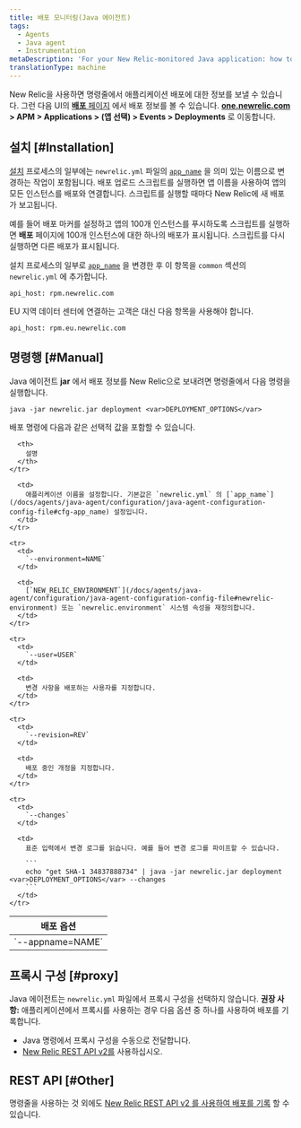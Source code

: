 ```yaml
---
title: 배포 모니터링(Java 에이전트)
tags:
  - Agents
  - Java agent
  - Instrumentation
metaDescription: 'For your New Relic-monitored Java application: how to track and monitor deployment data.'
translationType: machine
---
```


New Relic을 사용하면 명령줄에서 애플리케이션 배포에 대한 정보를 보낼 수 있습니다. 그런 다음 UI의 [**배포** 페이지](/docs/apm/applications-menu/events/deployments-page) 에서 배포 정보를 볼 수 있습니다. **[one.newrelic.com](https://one.newrelic.com/all-capabilities) > APM > Applications > (앱 선택) > Events > Deployments** 로 이동합니다.

## 설치 [#Installation]

[설치](/docs/agents/java-agent/installation/java-agent-manual-installation) 프로세스의 일부에는 `newrelic.yml` 파일의 [`app_name`](/docs/agents/java-agent/configuration/java-agent-configuration-config-file#cfg-app_name) 을 의미 있는 이름으로 변경하는 작업이 포함됩니다. 배포 업로드 스크립트를 실행하면 앱 이름을 사용하여 앱의 모든 인스턴스를 배포와 연결합니다. 스크립트를 실행할 때마다 New Relic에 새 배포가 보고됩니다.

예를 들어 배포 마커를 설정하고 앱의 100개 인스턴스를 푸시하도록 스크립트를 실행하면 **배포** 페이지에 100개 인스턴스에 대한 하나의 배포가 표시됩니다. 스크립트를 다시 실행하면 다른 배포가 표시됩니다.

설치 프로세스의 일부로 [`app_name`](/docs/agents/java-agent/configuration/java-agent-configuration-config-file#cfg-app_name) 을 변경한 후 이 항목을 `common` 섹션의 `newrelic.yml` 에 추가합니다.

```
api_host: rpm.newrelic.com
```

EU 지역 데이터 센터에 연결하는 고객은 대신 다음 항목을 사용해야 합니다.

```
api_host: rpm.eu.newrelic.com
```

## 명령행 [#Manual]

Java 에이전트 **jar** 에서 배포 정보를 New Relic으로 보내려면 명령줄에서 다음 명령을 실행합니다.

```
java -jar newrelic.jar deployment <var>DEPLOYMENT_OPTIONS</var>
```

배포 명령에 다음과 같은 선택적 값을 포함할 수 있습니다.

<table>
  <thead>
    <tr>
      <th style={{ width: "225px" }}>
        배포 옵션
      </th>

      <th>
        설명
      </th>
    </tr>
  </thead>

  <tbody>
    <tr>
      <td>
        `--appname=NAME`
      </td>

      <td>
        애플리케이션 이름을 설정합니다. 기본값은 `newrelic.yml` 의 [`app_name`](/docs/agents/java-agent/configuration/java-agent-configuration-config-file#cfg-app_name) 설정입니다.
      </td>
    </tr>

    <tr>
      <td>
        `--environment=NAME`
      </td>

      <td>
        [`NEW_RELIC_ENVIRONMENT`](/docs/agents/java-agent/configuration/java-agent-configuration-config-file#newrelic-environment) 또는 `newrelic.environment` 시스템 속성을 재정의합니다.
      </td>
    </tr>

    <tr>
      <td>
        `--user=USER`
      </td>

      <td>
        변경 사항을 배포하는 사용자를 지정합니다.
      </td>
    </tr>

    <tr>
      <td>
        `--revision=REV`
      </td>

      <td>
        배포 중인 개정을 지정합니다.
      </td>
    </tr>

    <tr>
      <td>
        `--changes`
      </td>

      <td>
        표준 입력에서 변경 로그를 읽습니다. 예를 들어 변경 로그를 파이프할 수 있습니다.

        ```
        echo "get SHA-1 34837888734" | java -jar newrelic.jar deployment <var>DEPLOYMENT_OPTIONS</var> --changes
        ```
      </td>
    </tr>
  </tbody>
</table>

## 프록시 구성 [#proxy]

Java 에이전트는 `newrelic.yml` 파일에서 프록시 구성을 선택하지 않습니다. **권장 사항:** 애플리케이션에서 프록시를 사용하는 경우 다음 옵션 중 하나를 사용하여 배포를 기록합니다.

* Java 명령에서 프록시 구성을 수동으로 전달합니다.
* [New Relic REST API v2를](/docs/apm/new-relic-apm/maintenance/recording-deployments) 사용하십시오.

## REST API [#Other]

명령줄을 사용하는 것 외에도 [New Relic REST API v2 를 사용하여 배포를 기록](/docs/apm/new-relic-apm/maintenance/recording-deployments) 할 수 있습니다.